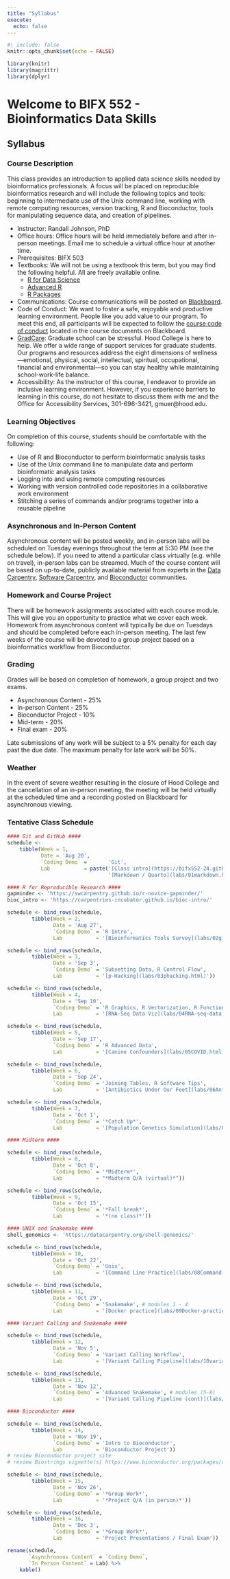 ```yaml
---
title: "Syllabus"
execute: 
  echo: false
---
```


<!-- 
# render/preview website with (default profile is "book")
quarto render
quarto preview

# render all slides with
quarto render --profile slides

# render syllabus with
quarto render --profile docx
-->

```r
#| include: false
knitr::opts_chunk$set(echo = FALSE)

library(knitr)
library(magrittr)
library(dplyr)
```

# Welcome to BIFX 552 - Bioinformatics Data Skills  {.unnumbered}

## Syllabus

### Course Description

This class provides an introduction to applied data science skills needed by bioinformatics professionals. A focus will be placed on reproducible bioinformatics research and will include the following topics and tools: beginning to intermediate use of the Unix command line, working with remote computing resources, version tracking, R and Bioconductor, tools for manipulating sequence data, and creation of pipelines.

-   Instructor: Randall Johnson, PhD
-   Office hours: Office hours will be held immediately before and after in-person meetings. Email me to schedule a virtual office hour at another time.
-   Prerequisites: BIFX 503
-   Textbooks: We will not be using a textbook this term, but you may find the following helpful. All are freely available online.
    -   [R for Data Science](https://r4ds.had.co.nz/)
    -   [Advanced R](https://adv-r.hadley.nz/)
    -   [R Packages](https://r-pkgs.org/)
-   Communications: Course communications will be posted on [Blackboard](https://hood.blackboard.com).
-   Code of Conduct: We want to foster a safe, enjoyable and productive learning environment. People like you add value to our program. To meet this end, all participants will be expected to follow the [course code of conduct](https://bifx552-24.github.io/code_of_conduct.html) located in the course documents on Blackboard.
-   [GradCare](https://www.hood.edu/hood-community/hood-college-health-wellness/gradcare): Graduate school can be stressful. Hood College is here to help. We offer a wide range of support services for graduate students. Our programs and resources address the eight dimensions of wellness—emotional, physical, social, intellectual, spiritual, occupational, financial and environmental—so you can stay healthy while maintaining school-work-life balance.
-   Accessibility: As the instructor of this course, I endeavor to provide an inclusive learning environment. However, if you experience barriers to learning in this course, do not hesitate to discuss them with me and the Office for Accessibility Services, 301-696-3421, gmuer\@hood.edu.

### Learning Objectives

On completion of this course, students should be comfortable with the following:

-   Use of R and Bioconductor to perform bioinformatic analysis tasks
-   Use of the Unix command line to manipulate data and perform bioinformatic analysis tasks
-   Logging into and using remote computing resources
-   Working with version controlled code repositories in a collaborative work environment
-   Stitching a series of commands and/or programs together into a reusable pipeline

### Asynchronous and In-Person Content

Asynchronous content will be posted weekly, and in-person labs will be scheduled on Tuesday evenings throughout the term at 5:30 PM (see the schedule below). If you need to attend a particular class virtually (e.g. while on travel), in-person labs can be streamed. Much of the course content will be based on up-to-date, publicly available material from experts in the [Data Carpentry](https://datacarpentry.org/), [Software Carpentry](https://software-carpentry.org/), and [Bioconductor](https://bioconductor.org/) communities.

### Homework and Course Project

There will be homework assignments associated with each course module. This will give you an opportunity to practice what we cover each week. Homework from asynchronous content will typically be due on Tuesdays and should be completed before each in-person meeting. The last few weeks of the course will be devoted to a group project based on a bioinformatics workflow from Bioconductor.

### Grading

Grades will be based on completion of homework, a group project and two exams.

-   Asynchronous Content - 25%
-   In-person Content - 25%
-   Bioconductor Project - 10%
-   Mid-term - 20%
-   Final exam - 20%

Late submissions of any work will be subject to a 5% penalty for each day past the due date. The maximum penalty for late work will be 50%.

### Weather

In the event of severe weather resulting in the closure of Hood College and the cancellation of an in-person meeting, the meeting will be held virtually at the scheduled time and a recording posted on Blackboard for asynchronous viewing.

### Tentative Class Schedule

```r
#### Git and GitHub ####
schedule <- 
    tibble(Week = 1,
           Date = 'Aug 20', 
           `Coding Demo` =       'Git',
           Lab           = paste('[Class intro](https://bifx552-24.github.io/CourseInfo/),',
                                 '[Markdown / Quarto](labs/01markdown.html)'))

#### R for Reproducible Research ####
gapminder <- 'https://swcarpentry.github.io/r-novice-gapminder/'
bioc_intro <- 'https://carpentries-incubator.github.io/bioc-intro/'

schedule <- bind_rows(schedule,
        tibble(Week = 2,
               Date = 'Aug 27', 
               `Coding Demo` = 'R Intro',
               Lab           = '[Bioinformatics Tools Survey](labs/02git.html)'))

schedule <- bind_rows(schedule,
        tibble(Week = 3,
               Date = 'Sep 3', 
               `Coding Demo` = 'Subsetting Data, R Control Flow',
               Lab           = '[p-Hacking](labs/03phacking.html)'))

schedule <- bind_rows(schedule,
        tibble(Week = 4,
               Date = 'Sep 10', 
               `Coding Demo` = 'R Graphics, R Vectorization, R Functions',
               Lab           = '[RNA-Seq Data Viz](labs/04RNA-seq-data.html)'))

schedule <- bind_rows(schedule,
        tibble(Week = 5,
               Date = 'Sep 17', 
               `Coding Demo` = 'R Advanced Data',
               Lab           = '[Canine Confounders](labs/05COVID.html)'))

schedule <- bind_rows(schedule,
        tibble(Week = 6,
               Date = 'Sep 24', 
               `Coding Demo` = 'Joining Tables, R Software Tips',
               Lab           = '[Antibiotics Under Our Feet](labs/06Antibiotics-under-our-feet.html)'))

schedule <- bind_rows(schedule,
        tibble(Week = 7,
               Date = 'Oct 1',
               `Coding Demo` = '*Catch Up*',
               Lab           = '[Population Genetics Simulation](labs/07HWE.html)'))

#### Midterm ####

schedule <- bind_rows(schedule,
        tibble(Week = 8,
               Date = 'Oct 8', 
               `Coding Demo` = '*Midterm*',
               Lab           = "*Midterm Q/A (virtual)*"))

schedule <- bind_rows(schedule,
        tibble(Week = 9,
               Date = 'Oct 15',
               `Coding Demo` = '*Fall break*',
               Lab           = '*(no class)*'))

#### UNIX and Snakemake ####
shell_genomics <- 'https://datacarpentry.org/shell-genomics/'

schedule <- bind_rows(schedule,
        tibble(Week = 10,
               Date = 'Oct 22', 
               `Coding Demo` = 'Unix',
               Lab           = '[Command Line Practice](labs/08Command-line-practice.html)'))

schedule <- bind_rows(schedule,
        tibble(Week = 11,
               Date = 'Oct 29', 
               `Coding Demo` = 'Snakemake', # modules 1 - 4
               Lab           = '[Docker practice](labs/09Docker-practice.html)'))

#### Variant Calling and Snakemake ####

schedule <- bind_rows(schedule,
        tibble(Week = 12,
               Date = 'Nov 5', 
               `Coding Demo` = 'Variant Calling Workflow',
               Lab           = '[Variant Calling Pipeline](labs/10variant-calling-pipeline.html)'))

schedule <- bind_rows(schedule,
        tibble(Week = 13,
               Date = 'Nov 12', 
               `Coding Demo` = 'Advanced Snakemake', # modules (5-8)
               Lab           = '[Variant Calling Pipeline (cont)](labs/10variant-calling-pipeline.html)'))

#### Bioconductor ####

schedule <- bind_rows(schedule,
        tibble(Week = 14,
               Date = 'Nov 19', 
               `Coding Demo` = 'Intro to Bioconductor',
               Lab           = 'Bioconductor Project'))
# review Bioconductor project site
# review Biostrings vignette(s) https://www.bioconductor.org/packages/release/bioc/html/Biostrings.html

schedule <- bind_rows(schedule,
        tibble(Week = 15,
               Date = 'Nov 26', 
               `Coding Demo` = '*Group Work*',
               Lab           = '*Project Q/A (in person)*'))

schedule <- bind_rows(schedule,
        tibble(Week = 16,
               Date = 'Dec 3', 
               `Coding Demo` = '*Group Work*',
               Lab           = 'Project Presentations / Final Exam'))

rename(schedule,
       `Asynchronous Content` = `Coding Demo`,
       `In Person Content` = Lab) %>%
    kable()
```
